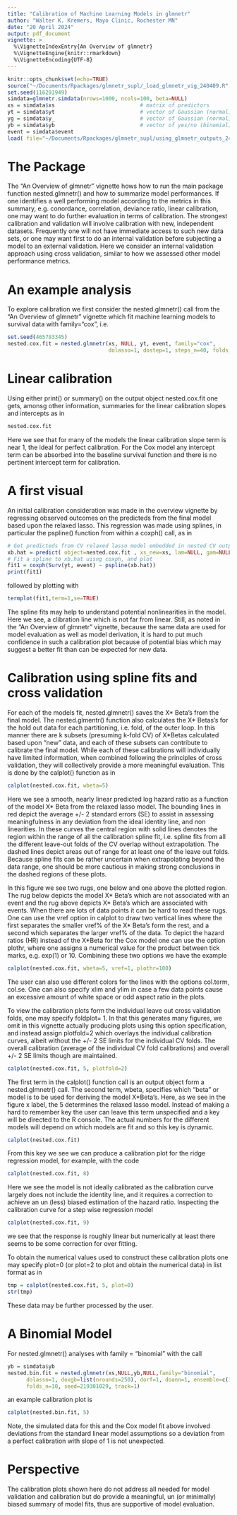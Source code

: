```yaml
---
title: "Calibration of Machine Learning Models in glmnetr"
author: "Walter K. Kremers, Mayo Clinic, Rochester MN"
date: "20 April 2024"
output: pdf_document 
vignette: >
  %\VignetteIndexEntry{An Overview of glmnetr}
  %\VignetteEngine{knitr::rmarkdown}
  %\VignetteEncoding{UTF-8}
---
```

```r
knitr::opts_chunk$set(echo=TRUE)
source("~/Documents/Rpackages/glmnetr_supl/_load_glmnetr_vig_240409.R" , echo=TRUE)
set.seed(116291949) 
simdata=glmnetr.simdata(nrows=1000, ncols=100, beta=NULL)
xs = simdata$xs                           # matrix of predictors 
yt = simdata$yt                           # vector of Gaussian (normal) outcomes
yg = simdata$y_                           # vector of Gaussian (normal) outcomes
yb = simdata$yb                           # vector of yes/no (binomial) outcomes
event = simdata$event
load( file="~/Documents/Rpackages/glmnetr_supl/using_glmnetr_outputs_240412.RLIST" ) 
```
# The Package 
The "An Overview of glmnetr" vignette hows how to run the main package function nested.glmnetr() and how to summarize model performances.  If one identifies a well performing model according to the metrics in this summary, e.g. conordance, correlation, deviance ratio, linear calibration, one may want to do further evaluation in terms of calibration.  The strongest calibration and validation will involve calibration with new, independent datasets.  Frequently one will not have immediate access to such new data sets, or one may want first to do an internal validation before subjecting a model to an external validation.  Here we consider an internal validation approach using cross validation, similar to how we assessed other model performance metrics.

# An example analysis 
To explore calibration we first consider the nested.glmnetr() call from the "An Overview of glmnetr" vignette which fit machine learning models to survival data with family="cox", i.e. 
```r
set.seed(465783345) 
nested.cox.fit = nested.glmnetr(xs, NULL, yt, event, family="cox", 
                                dolasso=1, dostep=1, steps_n=40, folds_n=10, track=1)  
```
# Linear calibration 
Using either print() or summary() on the output object nested.cox.fit one gets, amonsg other information, summaries for the linear calibration slopes and intercepts as in 
```r
nested.cox.fit
```
Here we see that for many of the models the linear calibration slope term is near 1, the ideal for perfect calibration.  For the Cox model any intercept term can be absorbed into the baseline survival function and there is no pertinent intercept term for calibration. 

# A first visual
An initial calibration consideration was made in the overview vignette by regressing observed outcomes on the predicteds from the final model based upon the relaxed lasso.  This regression was made using splines, in particular the pspline() function from within a coxph() call, as in
```r
# Get predicteds from CV relaxed lasso model embedded in nested CV outputs & Plot
xb.hat = predict( object=nested.cox.fit , xs_new=xs, lam=NULL, gam=NULL, comment=FALSE) 
# Fit a spline to xb.hat uisng coxph, and plot 
fit1 = coxph(Surv(yt, event) ~ pspline(xb.hat))
print(fit1)
```
followed by plotting with 
```r
termplot(fit1,term=1,se=TRUE)
```
The spline fits may help to understand potential nonlinearities in the model.  Here we see, a clibration line which is not far from linear.  Still, as noted in the "An Overview of glmnetr" vignette, because the same data are used for model evaluation as well as model derivation, it is hard to put much confidence in such a calibration plot because of potential bias which may suggest a better fit than can be expected for new data.

# Calibration using spline fits and cross validation 
For each of the models fit, nested.glmnetr() saves the X* Beta's from the final model.  The nested.glmentr() function also calculates the X* Betas's for the hold out data for each partitioning, i.e. fold, of the outer loop.  In this manner there are k subsets (presuming k-fold CV) of X*Betas calculated based upon "new" data, and each of these subsets can contribute to calibrate the final model.  While each of these calibrations will individually have limited information, when combined following the principles of cross validation, they will collectively provide a more meaningful evaluation.  This is done by the calplot() function as in 
```r
calplot(nested.cox.fit, wbeta=5)
```
Here we see a smooth, nearly linear predicted log hazard ratio as a function of the model X* Beta from the relaxed lasso model.  The bounding lines in red depict the average +/- 2 standard errors (SE) to assist in assessing meaningfulness in any deviation from the ideal identity line, and non linearities.  In these curves the central region with solid lines denotes the region within the range of all the calibration spline fit, i.e. spline fits from all the different leave-out folds of the CV overlap without extrapolation.  The dashed lines depict areas out of range for at least one of the leave out folds.  Because spline fits can be rather uncertain when extrapolating beyond the data range, one should be more cautious in making strong conclusions in the dashed regions of these plots.  

In this figure we see two rugs, one below and one above the plotted region.  The rug below depicts the model X* Beta's which are not associated with an event and the rug above depicts X* Beta's which are associated with events.  When there are lots of data points it can be hard to read these rugs.  One can use the vref option in calplot to draw two vertical lines where the first separates the smaller vref% of the X* Beta's form the rest, and a second which separates the larger vref% of the data.  To depict the hazard ratios (HR) instead of the X*Beta for the Cox model one can use the option plothr, where one assigns a numerical value for the product between tick marks, e.g. exp(1) or 10.  Combining these two options we have the example 
```r
calplot(nested.cox.fit, wbeta=5, vref=1, plothr=100)
```
The user can also use different colors for the lines with the options col.term, col.se.  One can also specify xlim and ylim in case a few data points cause an excessive amount of white space or odd aspect ratio in the plots.

To view the calibration plots form the individual leave out cross validation folds, one may specify foldplot= 1.  In that this generates many figures, we omit in this vignette actually producing plots using this option specification, and instead assign plotfold=2 which overlays the individual calibration curves, albeit without the +/- 2 SE limits for the individual CV folds.  The overall calibration (average of the individual CV fold calibrations) and overall +/- 2 SE limits though are maintained. 
\newpage
```r
calplot(nested.cox.fit, 5, plotfold=2)
```
The first term in the calplot() function call is an output object form a nested.glmnetr() call.  The second term, wbeta, specifies which "beta" or model is to be used for deriving the model X*Beta's.  Here, as we see in the figure x label, the 5 determines the relaxed lasso model.  Instead of making a hard to remember key the user can leave this term unspecified and a key will be directed to the R console.  The actual numbers for the different models will depend on which models are fit and so this key is dynamic.
```r
calplot(nested.cox.fit)
```
From this key we see we can produce a calibration plot for the ridge regression model, for example, with the code
```r
calplot(nested.cox.fit, 8)
```
Here we see the model is not ideally calibrated as the calibration curve largely does not include the identity line, and it requires a correction to achieve an un (less) biased estimation of the hazard ratio. Inspecting the calibration curve for a step wise regression model
\newpage
```r
calplot(nested.cox.fit, 9)
```
we see that the response is roughly linear but numerically at least there seems to be some correction for over fitting.

To obtain the numerical values used to construct these calibration plots one may specify plot=0 (or plot=2 to plot and obtain the numerical data) in list format as in
```r
tmp = calplot(nested.cox.fit, 5, plot=0)
str(tmp)
```
These data may be further processed by the user.  

\newpage
# A Binomial Model
For nested.glmnetr() analyses with family = "binomial" with the call
```r
yb = simdata$yb 
nested.bin.fit = nested.glmnetr(xs,NULL,yb,NULL,family="binomial",
      dolasso=1, doxgb=list(nrounds=250), dorf=1, doann=1, ensemble=c(1,0,0,0, 0,1,0,1), 
      folds_n=10, seed=219301029, track=1) 
```
an example calibration plot is 
```r
calplot(nested.bin.fit, 5) 
```
Note, the simulated data for this and the Cox model fit above involved deviations from the standard linear model assumptions so a deviation from a perfect calibration with slope of 1 is not unexpected.

# Perspective
The calibration plots shown here do not address all needed for model validation and calibration but do provide a meaningful, un (or minimally) biased summary of model fits, thus are supportive of model evaluation.
